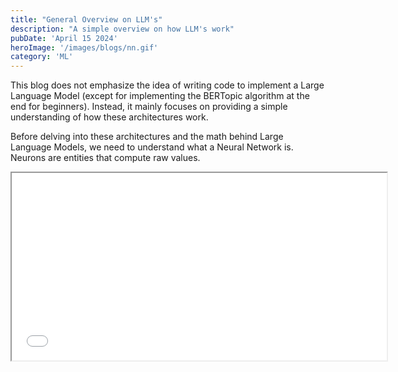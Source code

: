 ```yaml
---
title: "General Overview on LLM's"
description: "A simple overview on how LLM's work"
pubDate: 'April 15 2024'
heroImage: '/images/blogs/nn.gif'
category: 'ML'
---
```



This blog does not emphasize the idea of writing code to implement a Large Language Model (except for implementing the BERTopic algorithm at the end for beginners). Instead, it mainly focuses on providing a simple understanding of how these architectures work.

Before delving into these architectures and the math behind Large Language Models, we need to understand what a Neural Network is. Neurons are entities that compute raw values.

<iframe src="/videos/TestNetwork.mp4" width="600" height="300"/>

<Comment title="Videos" content="Generated all the videos with manim python library" button="Manim"/>

With a rough idea of what a neural network is, it's time to focus on the math. How does a neural network work? General convolutional networks train the model to recognize images, for example, the numbers 1, 2, 3, 4, and 5. What do these networks calculate?

The computer or the model in our case does not actually understand what a word or an image is. We need to make it understand these concepts.

If you look at the basic layer of an image, it's just a bunch of patterns with colored pixels. We can simplify by focusing on black and white pixels, assigning values of 1 for white and 0 for black. Let's say you input an image with 28x28 pixels. How do you feed this image into data?

First, the neural network generates random weights and biases for every neuron that connects to the hidden layer. It then calculates the output at each iteration and checks the corresponding result. Based on the result, it calculates the loss at each layer and adjusts the weights and biases. This process is repeated at each layer in a backward manner, called backpropagation.

However, there's a problem with this approach: the model stops learning after a certain point due to the vanishing gradient problem if we use the sigmoid function. That's why we often use ReLU (Rectified Linear Unit) as the activation function.

See the video below to know why!

<iframe src="/videos/GradientVanishing.mp4" width="600px" height="300px" />
<br/>

To be Continued.. unfinished blog.. It sucks...I know...
